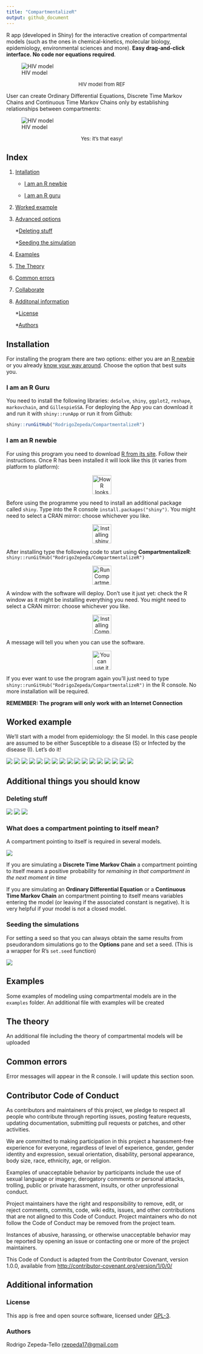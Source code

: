 ```yaml
---
title: "CompartmentalizeR"
output: github_document
---
```


R app (developed in Shiny) for the interactive creation of compartmental models (such as the ones in chemical-kinetics, molecular biology, epidemiology, environmental sciences and more). **Easy drag-and-click interface. No code nor equations required**. 

![HIV model](readme-images/HIVModel.png)
<p><center style = "font-size: small;">HIV model from REF</center></p>

User can create Ordinary Differential Equations, Discrete Time Markov Chains and Continuous Time Markov Chains only by establishing relationships between compartments: 

![HIV model](readme-images/HowitWorks.png)
<p><center style = "font-size: small;">Yes: it's that easy!</center></p>

<h2> Index </h2>

1. [Intallation](##Installation)

    * [I am an R newbie](#newbie)
  
    * [I am an R guru](#IamanRGuru)
  
2. [Worked example](#example)

3. [Advanced options](#Advancedoptions)

    *[Deleting stuff](#Deleting)

    *[Seeding the simulation](#Seeds)

4. [Examples](#Examples)

5. [The Theory](#Theory)

6. [Common errors](#Commonerrors)

7. [Collaborate](#Contributor)

8. [Additonal information](#Additionalinformation)

    *[License](#License)
    
    *[Authors](#Authors)

<a name="Installation"></a>
<h2> Installation </h2>

For installing the program there are two options: either you are an [R newbie](#newbie) or you already [know your way around](#IamanRGuru). Choose the option that best suits you. 

<a name="IamanRGuru"></a>
<h3> I am an R Guru </h3>

You need to install the following libraries: ``deSolve``, ``shiny``, ``ggplot2``, ``reshape``, ``markovchain``, and ``GillespieSSA``. For deploying the App you can download it and run it with ``shiny::runApp`` or run it from Github: 

```r
shiny::runGitHub("RodrigoZepeda/CompartmentalizeR")
```


<a name="newbie"></a>
<h3>I am an R newbie </h3>

For using this program you need to download [R from its site](https://www.r-project.org/). Follow their instructions. Once R has been installed it will look like this (it varies from platform to platform): 

<center><img src="readme-images/HowRlooks.png" alt="How R looks" style="width: 50px;"/></center>

Before using the programme you need to install an additional package called ``shiny``. Type into the R console ``install.packages("shiny")``. You might need to select a CRAN mirror: choose whichever you like. 

<center><img src="readme-images/InstallShiny.png" alt="Installing shiny" style="width: 50px;"/></center>

After installing type the following code to start using **CompartmentalizeR**: ``shiny::runGitHub("RodrigoZepeda/CompartmentalizeR")``

<center><img src="readme-images/RunCompartmentalizeR.png" alt="Run CompartmentalizeR" style="width: 50px;"/></center>

A window with the software will deploy. Don't use it just yet: check the R window as it might be installing everything you need. You might need to select a CRAN mirror: choose whichever you like. 

<center><img src="readme-images/Installing.png" alt="Installing CompartmentalizeR" style="width: 50px;"/></center>

A message will tell you when you can use the software. 

<center><img src="readme-images/Youcanuseit.png" alt="You can use it" style="width: 50px;"/></center>

If you ever want to use the program again you'll just need to type ``shiny::runGitHub("RodrigoZepeda/CompartmentalizeR")`` in the R console. No more installation will be required. 

**REMEMBER: The program will only work with an Internet Connection**

<a name="example"></a>
<h2>Worked example</h2>

We'll start with a model from epidemiology: the SI model. In this case people are assumed to be either Susceptible to a disease (S) or Infected by the disease (I). Let's do it!

![](readme-images/example1.png)
![](readme-images/example2.png)
![](readme-images/example3.png)
![](readme-images/example4.png)
![](readme-images/example5.png)
![](readme-images/example6.png)
![](readme-images/example7.png)
![](readme-images/example8.png)
![](readme-images/example9.png)
![](readme-images/example10.png)
![](readme-images/example11.png)
![](readme-images/example12.png)
![](readme-images/example13.png)
![](readme-images/example14.png)
![](readme-images/example15.png)
![](readme-images/example16.png)
![](readme-images/example17.png)


<a name="Advancedoptions"></a>
<h2>Additional things you should know</h2>

<a name="Deleting"></a>
<h3>Deleting stuff</h3>

![](readme-images/example18.png)
![](readme-images/example19.png)
![](readme-images/example20.png)

<h3>What does a compartment pointing to itself mean?</h3>
A compartment pointing to itself is required in several models. 

![](readme-images/pointingitself.png)

If you are simulating a **Discrete Time Markov Chain** a compartment pointing to itself means a positive probability for *remaining in that compartment in the next moment in time*

If you are simulating an **Ordinary Differential Equation** or a **Continuous Time Markov Chain** an compartment pointing to itself means variables entering the model (or leaving if the associated constant is negative). It is very helpful if your model is not a closed model. 


<a name="Seeds"></a>
<h3>Seeding the simulations </h3>
For setting a seed so that you can always obtain the same results from pseudorandom simulations go to the **Options** pane and set a seed. (This is a wrapper for R's ``set.seed`` function)

![](readme-images/seed.png)


<a name="Examples"></a>
<h2>Examples </h2>
Some examples of modeling using compartmental models are in the ``examples`` folder. An additional file with examples will be created

<a name="Theory"></a>
<h2> The theory </h2>
An additional file including the theory of compartmental models will be uploaded

<a name="Commonerrors"></a>
<h2>Common errors </h2>
Error messages will appear in the R console. I will update this section soon. 

<a name="Contributor"></a>
<h2>Contributor Code of Conduct</h2>

As contributors and maintainers of this project, we pledge to respect all people who contribute through reporting issues, posting feature requests, updating documentation, submitting pull requests or patches, and other activities.

We are committed to making participation in this project a harassment-free experience for everyone, regardless of level of experience, gender, gender identity and expression, sexual orientation, disability, personal appearance, body size, race, ethnicity, age, or religion.

Examples of unacceptable behavior by participants include the use of sexual language or imagery, derogatory comments or personal attacks, trolling, public or private harassment, insults, or other unprofessional conduct.

Project maintainers have the right and responsibility to remove, edit, or reject comments, commits, code, wiki edits, issues, and other contributions that are not aligned to this Code of Conduct. Project maintainers who do not follow the Code of Conduct may be removed from the project team.

Instances of abusive, harassing, or otherwise unacceptable behavior may be reported by opening an issue or contacting one or more of the project maintainers.

This Code of Conduct is adapted from the Contributor Covenant, version 1.0.0, available from [http://contributor-covenant.org/version/1/0/0/](http://contributor-covenant.org/version/1/0/0/)


<a name="Additionalinformation"></a>
<h2>Additional information

<a name="License"></a>
<h3>License </h3>

This app is free and open source software, licensed under [GPL-3](https://www.gnu.org/licenses/gpl-3.0.html). 

<a name="Authors"></a>
<h3>Authors </h3>

Rodrigo Zepeda-Tello [rzepeda17@gmail.com](mailto:rzepeda17@gmail.com)







